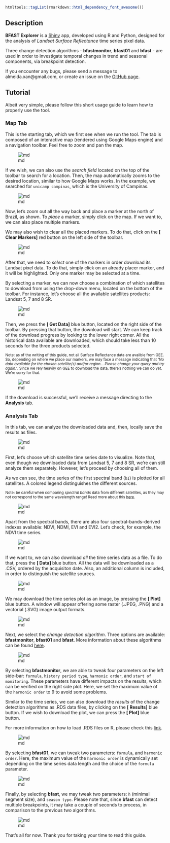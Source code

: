 ```r
htmltools::tagList(rmarkdown::html_dependency_font_awesome())
```

## Description

**BFAST Explorer** is a [Shiny](https://shiny.rstudio.com/) app, developed using R and Python, designed for the analysis of *Landsat Surface Reflectance* time series pixel data.

Three change detection algorithms - **bfastmonitor**, **bfast01** and **bfast** - are used in order to investigate temporal changes in trend and seasonal components, via breakpoint detection.

If you encounter any bugs, please send a message to almeida.xan@gmail.com, or create an issue on the [GitHub page](https://github.com/almeidaxan/bfast-explorer/).

## Tutorial

Albeit very simple, please follow this short usage guide to learn how to
properly use the tool.

### Map Tab

This is the starting tab, which we first see when we run the tool. The 
tab is composed of an interactive map (rendered using Google Maps engine)
and a navigation toolbar. Feel free to zoom and pan the map.

![md](./images/tutorial-01.jpg)

If we wish, we can also use the *search field* located on the top of the 
toolbar to search for a location. Then, the map 
automatically zooms to the desired location, similar to how Google Maps 
works. In the example, we searched for `unicamp campinas`, which is the
University of Campinas.

![md](./images/tutorial-02.jpg)

Now, let's zoom out all the way back and place a marker at the north of 
Brazil, as shown. To *place* a marker, simply click on the map. If we want
to, we can also place multiple markers.

We may also wish to clear all the placed markers. To do that, click on the
**[<i class="fa fa-trash"></i> Clear Markers]** red button on the left side
of the toolbar.

![md](./images/tutorial-03.jpg)

After that, we need to *select* one of the markers in order download its 
Landsat pixel data. To do that, simply click on an already placer marker, 
and it will be highlighted. Only one marker may be selected at a time.

By selecting a marker, we can now choose a combination of which satellites
to download from using the drop-down menu, located on the bottom of the 
toolbar. For instance, let's choose all the available satellites products:
Landsat 5, 7 and 8 SR.

![md](./images/tutorial-04.jpg)

Then, we press the **[<i class="fa fa-download"></i> Get Data]** blue 
button, located on the right side of the toolbar. By pressing that button, 
the download will start. We can keep track of the download progress by 
looking to the lower right corner. All the historical data available are 
downloaded, which should take less than 10 seconds for the three products
selected.

<small> Note: as of the writing of this guide, not all Surface Reflectance
data are availble from GEE. So, depending on where we place our markers,
we may face a message indicating that *'No data available for the chosen* 
*satellite(s) and/or region... Please change your query and try again.'*. 
Since we rely heavily on GEE to download the data, there's nothing we can 
do yet. We're sorry for that. </small>

![md](./images/tutorial-05.jpg)

If the download is successful, we'll receive a message directing to the
**<i class='fa fa-bar-chart'></i> Analysis** tab.

### Analysis Tab

In this tab, we can analyze the downloaded data and, then,
locally save the results as files.

![md](./images/tutorial-06.jpg)

First, let's choose which satellite time series date to visualize. Note 
that, even though we downloaded data from Landsat 5, 7 and 8 SR, we're
can still analyze them separately. However, let's proceed by choosing
all of them.

As we can see, the time series of the first spectral band
(`b1`) is plotted for all satellites. A colored legend distinguishes the
different sources.

<small> Note: be careful when comparing *spectral bands* data from 
different satellites, as they may not correspond to the same wavelength range! Read more about this [here](https://landsat.usgs.gov/what-are-band-designations-landsat-satellites). </small>

![md](./images/tutorial-07.jpg)

Apart from the spectral bands, there are also four spectral-bands-derived
indexes available: NDVI, NDMI, EVI and EVI2. Let's check, for example, the
NDVI time series.

![md](./images/tutorial-08.jpg)

If we want to, we can also download *all* the time series data as a file.
To do that, press the **[<i class="fa fa-download"></i> Data]** blue
button. All the data will be downloaded as a .CSV, ordered by the acquisiton
date. Also, an additional column is included, in order to distinguish the
satellite sources.

![md](./images/tutorial-09.jpg)

We may download the time series plot as an image, by pressing the
**[<i class="fa fa-download"></i> Plot]** blue button. A window will appear
offering some raster (.JPEG, .PNG) and a vectorial (.SVG) image output
formats.

![md](./images/tutorial-10.jpg)

Next, we select the *change detection algorithm*. Three options are available: **bfastmonitor**, **bfast01** and **bfast**. More information
about these algorithms can be found [here](http://bfast.r-forge.r-project.org/).

![md](./images/tutorial-11.jpg)

By selecting **bfastmonitor**, we are able to tweak four parameters on the
left side-bar: `formula`, `history period type`, `harmonic order`, and
`start of monitoring`. These parameters have different impacts on the
results, which can be verified on the right side plot. Here, we set the
maximum value of the `harmonic order` to 9 to avoid some problems.

Similar to the time series, we can also download the *results* of the change detection algorithms as .RDS data files, by clicking on the **[<i class="fa fa-download"></i> Results]** blue button. If we wish to download the plot, we can press the **[<i class="fa fa-download"></i> Plot]** blue button.

For more information on how to load .RDS files on R, please check this [link](http://www.fromthebottomoftheheap.net/2012/04/01/saving-and-loading-r-objects/).

![md](./images/tutorial-12.jpg)

By selecting **bfast01**, we can tweak two parameters: `formula`, and `harmonic order`.
Here, the maximum value of the `harmonic order` is dynamically set 
depending on the time series data length and the choice of the `formula`
parameter.

![md](./images/tutorial-13.jpg)

Finally, by selecting **bfast**, we may tweak two parameters: `h` (minimal
segment size), and `season type`. Please note that, since **bfast** can
detect multiple breakpoints, it may take a couple of seconds to process,
in comparison to the previous two algorithms.

![md](./images/tutorial-14.jpg)

That's all for now. Thank you for taking your time to read this guide.
